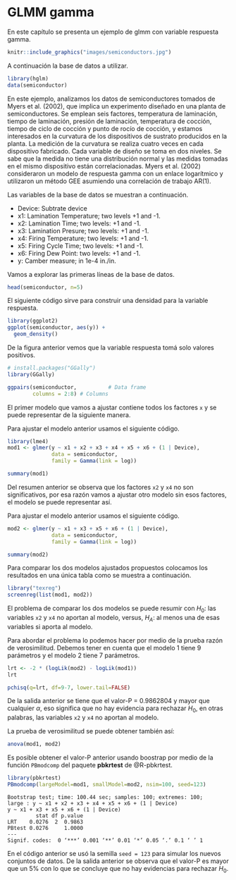 # GLMM gamma {#glmm_gamma}

En este capítulo se presenta un ejemplo de glmm con variable respuesta gamma.

```r
knitr::include_graphics("images/semiconductors.jpg")
```

A continuación la base de datos a utilizar.

```r
library(hglm)
data(semiconductor)
```

En este ejemplo, analizamos los datos de semiconductores tomados de Myers et al. (2002), que implica un experimento diseñado en una planta de semiconductores. Se emplean seis factores, temperatura de laminación, tiempo de laminación, presión de laminación, temperatura de cocción, tiempo de ciclo de cocción y punto de rocío de cocción, y estamos interesados en la curvatura de los dispositivos de sustrato producidos en la planta. La medición de la curvatura se realiza cuatro veces en cada dispositivo fabricado. Cada variable de diseño se toma en dos niveles. Se sabe que la medida no tiene una distribución normal y las medidas tomadas en el mismo dispositivo están correlacionadas. Myers et al. (2002) consideraron un modelo de respuesta gamma con un enlace logarítmico y utilizaron un método GEE asumiendo una correlación de trabajo AR(1).

Las variables de la base de datos se muestran a continuación.

- Device: Subtrate device
- x1: Lamination Temperature; two levels +1 and -1.
- x2: Lamination Time; two levels: +1 and -1.
- x3: Lamination Presure; two levels: +1 and -1.
- x4: Firing Temperature; two levels: +1 and -1.
- x5: Firing Cycle Time; two levels: +1 and -1.
- x6: Firing Dew Point: two levels: +1 and -1.
- y: Camber measure; in 1e-4 in./in.

Vamos a explorar las primeras líneas de la base de datos.

```r
head(semiconductor, n=5)
```

El siguiente código sirve para construir una densidad para la variable respuesta.

```r
library(ggplot2)
ggplot(semiconductor, aes(y)) + 
  geom_density()
```

De la figura anterior vemos que la variable respuesta tomá solo valores positivos.

```r
# install.packages("GGally")
library(GGally)

ggpairs(semiconductor,          # Data frame
        columns = 2:8) # Columns 

```

El primer modelo que vamos a ajustar contiene todos los factores `x` y se puede representar de la siguiente manera.

\begin{align*} 
y_{ij} | b_0 &\sim  Gamma(\mu_{ij}, \phi) \\ 
\log(\mu_{ij}) &= \beta_0 + \beta_1 x1_{ij} + \beta_2 x2_{ij} + \beta_3 x3_{ij} + \beta_4 x4_{ij} + \beta_5 x5_{ij} + \beta_6 x6_{ij} + b_{0i} \\
b_{0} &\sim N(0, \sigma^2_{b0})
\end{align*}

Para ajustar el modelo anterior usamos el siguiente código.

```r
library(lme4)
mod1 <- glmer(y ~ x1 + x2 + x3 + x4 + x5 + x6 + (1 | Device), 
              data = semiconductor,
              family = Gamma(link = log))

summary(mod1)
```

Del resumen anterior se observa que los factores `x2` y `x4` no son significativos, por esa razón vamos a ajustar otro modelo sin esos factores, el modelo se puede representar así.

\begin{align*} 
y_{ij} | b_0 &\sim  Gamma(\mu_{ij}, \phi) \\ 
\log(\mu_{ij}) &= \beta_0 + \beta_1 x1_{ij} + \beta_3 x3_{ij} + \beta_5 x5_{ij} + \beta_6 x6_{ij} + b_{0i} \\
b_{0} &\sim N(0, \sigma^2_{b0})
\end{align*}

Para ajustar el modelo anterior usamos el siguiente código.

```r
mod2 <- glmer(y ~ x1 + x3 + x5 + x6 + (1 | Device), 
              data = semiconductor,
              family = Gamma(link = log))

summary(mod2)
```

Para comparar los dos modelos ajustados propuestos colocamos los resultados en una única tabla como se muestra a continuación.

```r
library("texreg")
screenreg(list(mod1, mod2))
```

El problema de comparar los dos modelos se puede resumir con $H_0:$ las variables `x2` y `x4` no aportan al modelo, versus, $H_A:$ al menos una de esas variables si aporta al modelo.

Para abordar el problema lo podemos hacer por medio de la prueba razón de verosimilitud. Debemos tener en cuenta que el modelo 1 tiene 9 parámetros y el modelo 2 tiene 7 parámetros.

```r
lrt <- -2 * (logLik(mod2) - logLik(mod1))
lrt

pchisq(q=lrt, df=9-7, lower.tail=FALSE)
```

De la salida anterior se tiene que el valor-P = 0.9862804 y mayor que cualquier $\alpha$, eso significa que no hay evidencia para rechazar $H_0$, en otras palabras, las variables `x2` y `x4` no aportan al modelo.

La prueba de verosimilitud se puede obtener también así:

```r
anova(mod1, mod2)
```

Es posible obtener el valor-P anterior usando boostrap por medio de la función `PBmodcomp` del paquete **pbkrtest** de @R-pbkrtest.

```r
library(pbkrtest)
PBmodcomp(largeModel=mod1, smallModel=mod2, nsim=100, seed=123)
```

```{}
Bootstrap test; time: 100.44 sec; samples: 100; extremes: 100;
large : y ~ x1 + x2 + x3 + x4 + x5 + x6 + (1 | Device)
y ~ x1 + x3 + x5 + x6 + (1 | Device)
         stat df p.value
LRT    0.0276  2  0.9863
PBtest 0.0276     1.0000
---
Signif. codes:  0 ‘***’ 0.001 ‘**’ 0.01 ‘*’ 0.05 ‘.’ 0.1 ‘ ’ 1
```

En el código anterior se usó la semilla `seed = 123` para simular los nuevos conjuntos de datos. De la salida anterior se observa que el valor-P es mayor que un 5% con lo que se concluye que no hay evidencias para rechazar $H_0$. 
